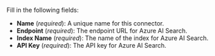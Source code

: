 Fill in the following fields:

- **Name** (_required_): A unique name for this connector.
- **Endpoint** (_required_): The endpoint URL for Azure AI Search.
- **Index Name** (_required_): The name of the index for Azure AI Search.
- **API Key** (_required_): The API key for Azure AI Search.
